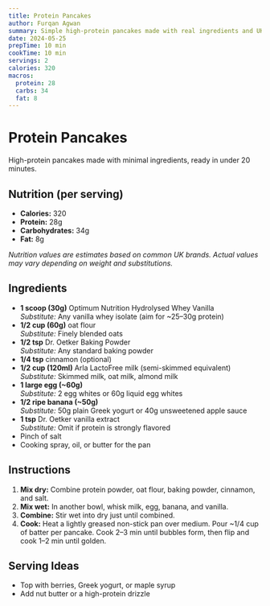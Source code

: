 ```yaml
---
title: Protein Pancakes
author: Furqan Agwan
summary: Simple high-protein pancakes made with real ingredients and UK brands.
date: 2024-05-25
prepTime: 10 min
cookTime: 10 min
servings: 2
calories: 320
macros:
  protein: 28
  carbs: 34
  fat: 8
---
```


# Protein Pancakes

High-protein pancakes made with minimal ingredients, ready in under 20 minutes.

## Nutrition (per serving)

- **Calories:** 320
- **Protein:** 28g
- **Carbohydrates:** 34g
- **Fat:** 8g

_Nutrition values are estimates based on common UK brands. Actual values may vary depending on weight and substitutions._

## Ingredients

- **1 scoop (30g)** Optimum Nutrition Hydrolysed Whey Vanilla  
  _Substitute:_ Any vanilla whey isolate (aim for ~25–30g protein)
- **1/2 cup (60g)** oat flour  
  _Substitute:_ Finely blended oats
- **1/2 tsp** Dr. Oetker Baking Powder  
  _Substitute:_ Any standard baking powder
- **1/4 tsp** cinnamon (optional)
- **1/2 cup (120ml)** Arla LactoFree milk (semi-skimmed equivalent)  
  _Substitute:_ Skimmed milk, oat milk, almond milk
- **1 large egg (~60g)**  
  _Substitute:_ 2 egg whites or 60g liquid egg whites
- **1/2 ripe banana (~50g)**  
  _Substitute:_ 50g plain Greek yogurt or 40g unsweetened apple sauce
- **1 tsp** Dr. Oetker vanilla extract  
  _Substitute:_ Omit if protein is strongly flavored
- Pinch of salt
- Cooking spray, oil, or butter for the pan

## Instructions

1. **Mix dry:** Combine protein powder, oat flour, baking powder, cinnamon, and salt.
2. **Mix wet:** In another bowl, whisk milk, egg, banana, and vanilla.
3. **Combine:** Stir wet into dry just until combined.
4. **Cook:** Heat a lightly greased non-stick pan over medium. Pour ~1/4 cup of batter per pancake. Cook 2–3 min until bubbles form, then flip and cook 1–2 min until golden.

## Serving Ideas

- Top with berries, Greek yogurt, or maple syrup
- Add nut butter or a high-protein drizzle
